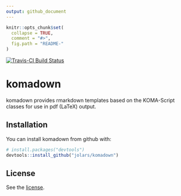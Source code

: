 ```yaml
---
output: github_document
---
```


<!-- README.md is generated from README.Rmd. Please edit that file -->

```r
knitr::opts_chunk$set(
  collapse = TRUE,
  comment = "#>",
  fig.path = "README-"
)
```

[![Travis-CI Build Status](https://travis-ci.org/jolars/komadown.svg?branch=master)](https://travis-ci.org/jolars/komadown)

# komadown

komadown provides rmarkdown templates based on the KOMA-Script classes for
use in pdf (LaTeX) output.

## Installation

You can install komadown from github with:

```r
# install.packages("devtools")
devtools::install_github("jolars/komadown")
```

## License

See the [license](LICENSE).


